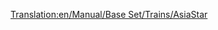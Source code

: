 [[Translation:en/Manual/Base Set/Trains/AsiaStar]]
{{en/Manual/Base Set/Trains/Trains|Cost=£50,390 ($100,780)
|Speed=265 kph (165 mph)
|Weight=94 t
|Power=8,000 hp (5,966 kW)
|Annual=£3,514 ($7,028)
|Designed=1992
|Lifespan=25
|Capacity=N/A
|Description=This is the fastest conventional locomotive in the game. It is a dual-headed train.
|Real-life=This train is the Transport Tycoon equivalent of the Eurostar train which serves the channel tunnel.
}}